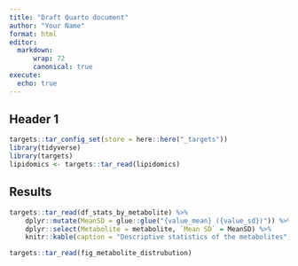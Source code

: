 ```yaml
---
title: "Draft Quarto document"
author: "Your Name"
format: html
editor: 
  markdown:
      wrap: 72
      canonical: true
execute:
  echo: true
---
```


## Header 1

```r
targets::tar_config_set(store = here::here("_targets"))
library(tidyverse)
library(targets)
lipidomics <- targets::tar_read(lipidomics)
```

## Results

```r
targets::tar_read(df_stats_by_metabolite) %>% 
    dplyr::mutate(MeanSD = glue::glue("{value_mean} ({value_sd})")) %>% 
    dplyr::select(Metabolite = metabolite, `Mean SD` = MeanSD) %>% 
    knitr::kable(caption = "Descriptive statistics of the metabolites")
```

```r
targets::tar_read(fig_metabolite_distrubution)
```
